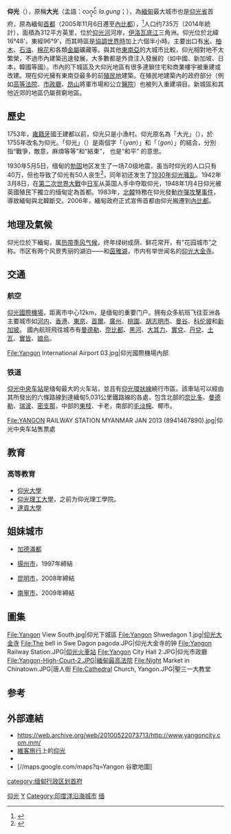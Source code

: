 {{expand|time=2011-04-22T05:10:32+00:00}}
{{NoteTA
|1=zh-hans:昂山;zh-hk:昂山;zh-sg:昂山;zh-tw:翁山;
|2=zh-hans:内比都;zh-hk:內比都;zh-tw:奈比多;
}}
{{Infobox Settlement
<!--See the Table at Info
box Settlement for all fields and descriptions of usage-->
<!-- Basic info ---------------->
|name = 仰光市
|official_name = Yañḵouñ myoú
|native_name = {{Script/shn-Mymr|{{lang|my|ရန်ကုန်မြို့}}}}
|nickname =
|motto = Yangon Purum Manaw Ra Man
<!-- images and maps ----------->
|image_skyline =Collage of Yangon.jpg
|image_size = 300px
|image_caption = 
|image_flag =
|flag_size =
|image_seal = 
|seal_size =
|image_map1 =
|mapsize1 =
|map_caption1 =
|image_dot_map =
|dot_mapsize =
|dot_map_caption =
|dot_x = |dot_y =
|pushpin_map = Myanmar<!-- the name of a location map as per http://en.wikipedia.org/wiki/Template:Location_map -->
|pushpin_label_position = left<!-- the position of the pushpin label: left, right, top, bottom, none -->
|pushpin_map_caption = 仰光在緬甸的位置
|pushpin_mapsize =
|subdivision_type = 所屬[[國家|國家]]
|subdivision_name = {{RUM}}
|subdivision_type1 = 所屬省份
|subdivision_name1 = [[仰光省|仰光省]]
|subdivision_type2 =
|subdivision_name2 =
|subdivision_type3 =
|subdivision_name3 =
|subdivision_type4 =
|subdivision_name4 =
|government_footnotes =
|government_type =
|leader_title =市長
|leader_name =Hla Myint（2011年起）
|leader_title1 = <!-- for places with, say, both a mayor and a city manager -->
|established_title = 建立
|established_date = 公元6世紀
|established_title2 = <!-- Incorporated (town) -->
|established_date2 =
|established_title3 = <!-- Incorporated (city) -->
|established_date3 =
|area_magnitude =
|unit_pref =Imperial <!--Enter: Imperial, if Imperial (metric) is desired-->
|area_footnotes = <ref name=uncrd>{{cite paper| url=http://www.uncrd.or.jp/env/3rd-regional-est-forum/doc/23_Myanmar.pdf| title=Third Regional EST Forum: Presentation of Myanmar| publisher=Ministry of Transport, Myanmar| location=Singapore| date=17–19 March 2008| journal=| access-date=2010-05-16| archive-date=2009-02-26| archive-url=https://web.archive.org/web/20090226114154/http://www.uncrd.or.jp/env/3rd-regional-est-forum/doc/23_Myanmar.pdf| dead-url=no}}</ref>
|area_total_km2 = 598.75 <!-- ALL fields dealing with a measurements are subject to automatic unit conversion-->
|area_land_km2 = <!--See table @ Template:Infobox settlement for details on automatic unit conversion-->
|area_water_km2 =
|area_total_sq_mi =
|area_land_sq_mi =
|area_water_sq_mi =
|area_water_percent =
|area_urban_km2 =
|area_urban_sq_mi =
|area_metro_km2 =
|area_metro_sq_mi =
|population_as_of = 2014年
|population_footnotes =<ref name=un>{{cite web |url=http://esa.un.org/unup/index.asp?panel=2 |title=United Nations World Urbanization Prospects, 2007 revision |publisher=Esa.un.org |date= |accessdate=2014-08 |deadurl=yes |archiveurl=https://www.webcitation.org/5QkbGwwBk?url=http://esa.un.org/unup/index.asp?panel=2 |archivedate=2007-07-31 }}</ref>
|population_note = 
|population_total = 7,355,075
|population_density_km2 =
|population_density_sq_mi =
|population_metro =
|population_density_metro_km2 =
|population_density_metro_sq_mi =
|population_urban =
|population_density_urban_km2 =
|population_density_urban_sq_mi =
|population_blank1_title = [[民族|民族]]構成
|population_blank1 = [[緬族|緬族]]、[[孟族|孟族]]、[[克倫族|克倫族]]、[[緬甸華人|緬甸華人]]、[[印裔緬甸人|印裔緬甸人]]、[[緬甸歐洲人|緬甸歐洲人]]
|population_blank2_title = 宗教
|population_blank2 = [[佛教|佛教]]、[[基督教|基督教]]、[[伊斯蘭教|伊斯蘭教]]
|population_density_blank1_km2 =
|population_density_blank1_sq_mi =
|timezone = [[緬甸標準時間|MST]]
|utc_offset = +6:30
|timezone_DST =
|utc_offset_DST =
|latd=16 |latm=48 |lats= |latNS=N
|longd=96 |longm=09 |longs= | longEW=E|coordinates_display=d
|elevation_footnotes = <!--for references: use tags-->
|elevation_m =
|elevation_ft =
|postal_code_type = <!-- enter ZIP code, Postcode, Post code, Postal code... -->
|postal_code =
|area_code = 1, 80, 99
|blank_name =
|blank_info =
|blank1_name =
|blank1_info =
|website = http://www.yangon.gov.mm/
|footnotes =
}} <!-- Infobox ends -->
{{Burmese characters}}
'''仰光'''（{{my|m=ရန်ကုန်မြို့，{{IPA-my|jàɰ̃ɡòʊɰ̃ mjo̰}} ，Yañḵouñ myoú|y=ran-kun mrui.}}），原稱'''大光'''（孟語：လဂုင် ''la.gung''；{{my|m=ဒဂုံ Dăgouñ|y=da.guN}}），為[[緬甸|緬甸]]最大城市也是[[仰光省|仰光省]]首府，原為緬甸[[緬甸首都|首都]]（2005年11月6日遷至[[內比都|內比都]]），<ref>{{Cite news | url =http://news.bbc.co.uk/2/hi/asia-pacific/4848408.stm | title =Burma's new capital stages parade | publisher =BBC News | date =27 March 2006 | accessdate =3 August 2006 | archive-date =2018-12-26 | archive-url =https://web.archive.org/web/20181226021912/http://news.bbc.co.uk/2/hi/asia-pacific/4848408.stm%20 | dead-url =no }}</ref>人口约735万（2014年統計），面積為312平方英里，位於[[仰光河|仰光河]]河岸，[[伊洛瓦底江|伊洛瓦底江]]三角洲。仰光位於北緯16°48'，東經96°9'，而其時區是[[協調世界時|協調世界時]]加上六個半小時。主要出口有[[稻|米]]、[[柚木|柚木]]、[[石油|石油]]、[[棉花|棉花]]和各類[[金屬|金屬]]礦藏等。與其他[[東南亞|東南亞]]的大城市比較，仰光相對地不太繁榮，不過市內建築迅速發展，大多數都是外資注入發展的（如中國、新加坡、日本，韓國等國）。市內的下城區及大仰光地區有很多連鎖住宅和商業樓宇被重建或改建。現在仰光擁有東南亞最多的前[[殖民地|殖民地]]建築。在殖民地建築內的政府部分（例如[[高等法院|高等法院]]、[[市政廳|市政廳]]、[[昂山|昂山]]將軍市場和公立[[醫院|醫院]]）也被列入重建項目。新城區和其他近郊的地區仍屬貧窮地區。

== 歷史 ==
1753年，[[雍笈牙|雍籍牙]]國王建都以前，仰光只是小漁村。仰光原名為「大光」（{{Script/shn-Mymr|{{lang|my|ဒဂုံ မြို့နယ်}}}}），於1755年改名为仰光。「仰光」（{{lang-my|ရန်ကုန်}}）是兩個字「''{{Script/shn-Mymr|{{lang|my|ရန်}}}}''（''yan''）」和「''{{Script/shn-Mymr|{{lang|my|ကုန်}}}}''（''gon''）」的結合，分別指“戰爭，敵意，麻煩等等”和“結束”， 也是“和平” 的意思。

1930年5月5日，缅甸的[[勃固|勃固]]地区发生了一场7.0级地震，虽当时仰光的人口只有40万，但也导致了仰光有50人丧生<ref>{{Cite web|title=缅甸启动仰光地震灾害评估工作|url=https://unhabitat.org/cn/%E7%BC%85%E7%94%B8%E5%90%AF%E5%8A%A8%E4%BB%B0%E5%85%89%E5%9C%B0%E9%9C%87%E7%81%BE%E5%AE%B3%E8%AF%84%E4%BC%B0%E5%B7%A5%E4%BD%9C|accessdate=2020-11-12|author=|date=|format=|publisher=联合国人居署|language=zh|archiveurl=https://web.archive.org/web/20201112150558/https://unhabitat.org/cn/%E7%BC%85%E7%94%B8%E5%90%AF%E5%8A%A8%E4%BB%B0%E5%85%89%E5%9C%B0%E9%9C%87%E7%81%BE%E5%AE%B3%E8%AF%84%E4%BC%B0%E5%B7%A5%E4%BD%9C|archivedate=2020-11-12|dead-url=no}}</ref>，同年初还发生了[[1930年仰光騷亂|1930年仰光骚乱]]。1942年3月8日，在[[第二次世界大戰|第二次世界大戰]]中[[日军|日军]]从英国人手中夺取仰光，1948年1月4日仰光被英國殖民下獨立的缅甸定為首都。1983年，[[北韓|北韓]]特務在仰光發動[[仰光爆炸事件|炸彈攻擊事件]]，導致緬甸與北韓斷交。2006年，緬甸政府正式宣佈首都由仰光搬遷到[[內比都|內比都]]。

== 地理及氣候 ==
仰光位於下緬甸，属[[热带季风气候|热带季风气候]]，终年绿树成荫、鲜花常开，有“花园城市”之称。市区有两个风景秀丽的湖泊——{{link-en|大湖 (仰光)|Kandawgyi Lake|大湖}}和[[茵雅湖|茵雅湖]]，市内有举世闻名的[[仰光大金寺|仰光大金寺]]。
{{Clear}}
<center>
{{Infobox weather
|location = 仰光（1961至1990）
|single_line = Y
|metric_first = Y
|Jan_Hi_°C = 32.2
|Feb_Hi_°C = 34.5
|Mar_Hi_°C = 36.0
|Apr_Hi_°C = 37.0
|May_Hi_°C = 33.4
|Jun_Hi_°C = 30.2
|Jul_Hi_°C = 29.7
|Aug_Hi_°C = 29.6
|Sep_Hi_°C = 30.4
|Oct_Hi_°C = 31.5
|Nov_Hi_°C = 32.0
|Dec_Hi_°C = 31.5
|Year_Hi_°C = 32.3

|Jan_Lo_°C = 17.9
|Feb_Lo_°C = 19.3
|Mar_Lo_°C = 21.6
|Apr_Lo_°C = 24.3
|May_Lo_°C = 25.0
|Jun_Lo_°C = 24.5
|Jul_Lo_°C = 24.1
|Aug_Lo_°C = 24.1
|Sep_Lo_°C = 24.2
|Oct_Lo_°C = 24.2
|Nov_Lo_°C = 22.4
|Dec_Lo_°C = 19.0
|Year_Lo_°C = 22.6

|scrain = green
|Jan_Rain_mm =   5
|Feb_Rain_mm =   2
|Mar_Rain_mm =   7
|Apr_Rain_mm =  15
|May_Rain_mm = 303
|Jun_Rain_mm = 547
|Jul_Rain_mm = 559
|Aug_Rain_mm = 602
|Sep_Rain_mm = 368
|Oct_Rain_mm = 206
|Nov_Rain_mm =  60
|Dec_Rain_mm =   7

|Jan_Rain_days =   .2
|Feb_Rain_days =   .2
|Mar_Rain_days =   .4
|Apr_Rain_days =  1.6
|May_Rain_days = 12.6
|Jun_Rain_days = 25.3
|Jul_Rain_days = 26.2
|Aug_Rain_days = 26.1
|Sep_Rain_days = 19.5
|Oct_Rain_days = 12.2
|Nov_Rain_days =  4.8
|Dec_Rain_days =   .2
|source1 = 世界气象组织 <ref name=WMO>{{cite web
 |url         = http://www.worldweather.cn/bm/bm002.htm
 |title       = 天气信息---仰光(YANGON)
 |publisher   = [[世界气象组织|世界气象组织]]
 |accessdate  = 2010-10-31
 |deadurl     = yes
 |archiveurl  = https://web.archive.org/web/20101203192752/http://www.worldweather.cn/bm/bm002.htm
 |archivedate = 2010-12-03
}}</ref>
}}</center>

== 交通 ==
=== 航空 ===
[[仰光國際機場|仰光國際機場]]，距离市中心12km，是缅甸的重要门户。拥有众多航班飞往亚洲各主要城市如[[河内|河内]]、[[香港|香港]]、[[東京|東京]]、[[首爾|首爾]]、[[廣州|廣州]]、[[桃園市|桃園]]、[[胡志明市|胡志明市]]、[[曼谷|曼谷]]、[[科伦坡|科伦坡]]和[[新加坡|新加坡]]。
國內航班飛往城市有[[曼德勒|曼德勒]]、[[奈比都|奈比都]]、[[黑河_(缅甸)|黑河]]、[[大其力|大其力]]、[[實兌|實兌]]、[[丹兌|丹兌]]、[[土瓦|土瓦]]、[[實皆|實皆]]、[[娘烏|娘烏]]。
<gallery>
File:Yangon International Airport 03.jpg|仰光國際機場內部
</gallery>

=== 铁道 ===
[[仰光中央车站|仰光中央车站]]是缅甸最大的火车站，並且有[[仰光環狀線|仰光環狀線]]繞行市區。該車站可以經由其所發出的六條路線到達緬甸5,031公里鐵路線的各處，包含北部的[[奈比多|奈比多]]、[[曼德勒|曼德勒]]、[[瑞波|瑞波]]、[[密支那|密支那]]，中部的[[東枝|東枝]]、卡老，南部的[[毛淡棉|毛淡棉]]、椰市。
<gallery>
File:YANGON RAILWAY STATION MYANMAR JAN 2013 (8941467890).jpg|仰光中央车站售票處
</gallery>

==教育==
===高等教育===
*[[仰光大學|仰光大學]]
*[[仰光理工大學|仰光理工大學]]，之前为仰光理工學院。
*[[達貢大學|達貢大學]]

== 姐妹城市 ==
*{{NEP}}[[加德滿都|加德滿都]]
*{{CHNML}}[[揚州市|揚州市]]，1997年締結
*{{CHNML}}[[昆明市|昆明市]]，2008年締結
*{{CHNML}}[[南寧市|南寧市]]，2009年締結

== 圖集 ==
<gallery>
File:Yangon View South.jpg|仰光下城區
File:Yangon Shwedagon 1.jpg|[[仰光大金寺|仰光大金寺]]
File:The bell in Swe Dagon pagoda.JPG|仰光大金寺的钟
File:Yangon Railway Station.JPG|[[仰光火車站|仰光火車站]]
File:Yangon City Hall 2.JPG|仰光市政廳
File:Yangon-High-Court-2.JPG|[[緬甸最高法院|緬甸最高法院]]
File:Night Market in Chinatown.JPG|唐人街
File:Cathedral Church, Yangon.JPG|聖三一大教堂
</gallery>
== 参考 ==
<references />

== 外部連結 ==
{{Commons+cat|Yangon}}
{{Wikivoyage|仰光}}
* https://web.archive.org/web/20100522073713/http://www.yangoncity.com.mm/
* [[維客旅行|維客旅行]]上的[http://wikitravel.org/en/Yangon 仰光]{{Wayback|url=http://wikitravel.org/en/Yangon |date=20180207122329 }}{{en icon}}
*{{osmrelation-inline|6004094}}
*[//maps.google.com/maps?q=Yangon 谷歌地圖]

{{Authority control}}
{{DEFAULTSORT:Yangon}}
[[Category:仰光|]]
[[Category:仰光省城市|Y]]
[[Category:印度洋沿海城市|Category:印度洋沿海城市]]
[[Category:亚洲古都|缅]]
[[category:缅甸行政区划首府|category:缅甸行政区划首府]]